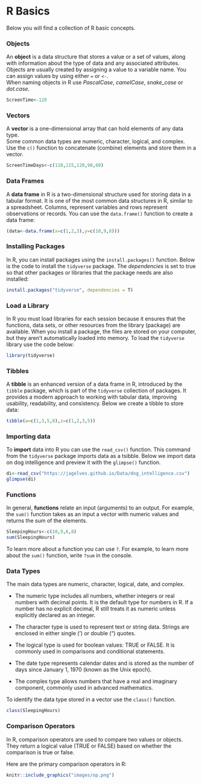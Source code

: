 # R Basics

Below you will find a collection of R basic concepts.

### Objects {.unnumbered}

An **object** is a data structure that stores a value or a set of values, along with information about the type of data and any associated attributes. Objects are usually created by assigning a value to a variable name. You can assign values by using either `=` or `<-`.\
When naming objects in R use *PascalCase*, *camelCase*, *snake_case* or *dot.case*.

```r
ScreenTime<-120
```

### Vectors {.unnumbered}

A **vector** is a one-dimensional array that can hold elements of any data type.\
Some common data types are numeric, character, logical, and complex.\
Use the `c()` function to concatenate (combine) elements and store them in a vector.

```r
ScreenTimeDays<-c(110,115,120,98,60)
```

### Data Frames {.unnumbered}
A **data frame** in R is a two-dimensional structure used for storing data in a tabular format. It is one of the most common data structures in R, similar to a spreadsheet. Columns, represent variables and rows represent observations or records. You can use the `data.frame()` function to create a data frame:

```r
(data<-data.frame(x=c(1,2,3),y=c(10,9,8)))
```

### Installing Packages {.unnumbered}
In R, you can install packages using the `install.packages()` function. Below is the code to install the `tidyverse` package. The *dependencies* is set to true so that other packages or libraries that the package needs are also installed:

```r
install.packages("tidyverse", dependencies = T)
```

### Load a Library {.unnumbered}
In R you must load libraries for each session because it ensures that the functions, data sets, or other resources from the library (package) are available. When you install a package, the files are stored on your computer, but they aren't automatically loaded into memory. To load the `tidyverse` library use the code below:

```r
library(tidyverse)
```

### Tibbles {.unnumbered}
A **tibble** is an enhanced version of a data frame in R, introduced by the `tibble` package, which is part of the `tidyverse` collection of packages. It provides a modern approach to working with tabular data, improving usability, readability, and consistency. Below we create a tibble to store data:

```r
tibble(w=c(1,3,5,8),z=c(1,2,3,5))
```

### Importing data {.unnumbered}
To **import** data into R you can use the `read_csv()` function. This command from the `tidyverse` package imports data as a tsibble. Below we import data on dog intelligence and preview it with the `glimpse()` function.

```r
di<-read_csv("https://jagelves.github.io/Data/dog_intelligence.csv")
glimpse(di)
```

### Functions {.unnumbered}

In general, **functions** relate an input (arguments) to an output. For example, the `sum()` function takes as an input a vector with numeric values and returns the sum of the elements.

```r
SleepingHours<-c(10,9,6,8)
sum(SleepingHours)
```

To learn more about a function you can use `?`. For example, to learn more about the `sum()` function, write `?sum` in the console.

### Data Types {.unnumbered}

The main data types are numeric, character, logical, date, and complex.  

-  The numeric type includes all numbers, whether integers or real numbers with decimal points. It is the default type for numbers in R. If a number has no explicit decimal, R still treats it as numeric unless explicitly declared as an integer.

-  The character type is used to represent text or string data. Strings are enclosed in either single (') or double (") quotes.

-  The logical type is used for boolean values: TRUE or FALSE. It is commonly used in comparisons and conditional statements.

-  The date type represents calendar dates and is stored as the number of days since January 1, 1970 (known as the Unix epoch). 

-  The complex type allows numbers that have a real and imaginary component, commonly used in advanced mathematics.

To identify the data type stored in a vector use the `class()` function.

```r
class(SleepingHours)
```

### Comparison Operators {.unnumbered}
In R, comparison operators are used to compare two values or objects. They return a logical value (TRUE or FALSE) based on whether the comparison is true or false.

Here are the primary comparison operators in R:
```r
knitr::include_graphics("images/op.png")
```

